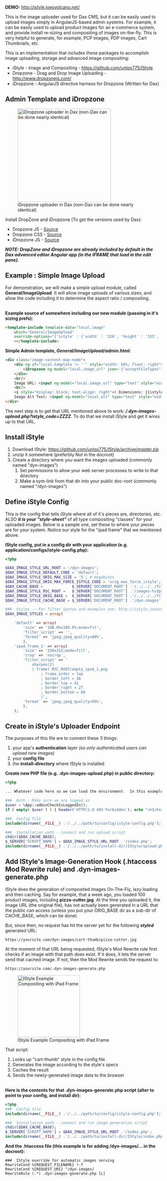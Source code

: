 '''DEMO:''' http://istyle.joesvolcano.net/


This is the image uploader used for Dax CMS, but it can be easily used to upload images simply in AngularJS-based admin systems.  For example, it can be easily used to upload product images for an e-commerce system, and provide install re-sizing and compositing of images on-the-fly.  This is very helpful to generate, for example, PCP images, PDP images, Cart Thumbnails, etc.

This is an implementation that includes these packages to accomplish image uploading, storage and advanced image compositing:

* iStyle - Image and Compositing - https://github.com/unlox775/IStyle
* Dropzone - Drag and Drop Image Uploading - http://www.dropzonejs.com/
* iDropzone - AngularJS directive harness for Dropzone (Written for Dax)


==  Admin Template and iDropzone ==

[[File:IDropZone_template_example.png|300px|thumb|right|iDropzone uploader in Dax (non-Dax can be done nearly identical)]]

Install DropZone and iDropzone (To get the versions used by Dax):
* Dropzone JS - [https://github.com/unlox775/Dax/blob/master/lib/Dax/js/template-editor/lib/dropzone/dropzone.min.js Source]
* Dropzone CSS - [https://github.com/unlox775/Dax/blob/master/lib/Dax/js/template-editor/lib/dropzone/dropzone.css Source]
* iDropzone JS - [https://github.com/unlox775/Dax/blob/master/lib/Dax/js/template-editor/lib/dropzone/idropzone.js Source]

'''''NOTE: DropZone and iDropzone are already included by default in the Dax advanced editor Angular app (in the IFRAME that load in the edit pane).'''''


== Example : Simple Image Upload ==

For demonstration, we will make a simple upload module, called '''General/ImageUpload'''.  It will allow image uploads of various sizes, and allow the code including it to determine the aspect ratio / compositing.

<br clear="both"/>
'''Example source of somewhere including our new module (passing in it's sizing prefs):'''
<source lang="html">
<template-include template-data="local.image"
	which="General/ImageUpload"
	override-options="{'istyle' : {'width' : '226', 'height' : '315', 'istyle_code' : 'ipad_frame_1'}}"
	></template-include>
</source>


'''Simple Admin template, ''General/ImageUpload/admin.html:'''''
<source lang="html">
<div class="image-content-map-node">
	<div ng-if="local.template != ''" style="width: 50%; float: right">
		<iDropzone ng-model="local.image_url" json='{"acceptFileTypes":"image","maxFiles":1,"maxFileSize":15}' upload-url="'/.dyn-images-upload.php?istyle_code='+ istyle.istyle_code"></iDropzone>
	</div>
	<br/>
	Image URL: <input ng-model="local.image_url" type="text" style="width: 50%"/>
	<br/>
	<i style="display: block; text-align: right">( Dimensions: {{istyle.width}} x {{istyle.height}} )</i>
    Image Alt Text: <input ng-model="local.alt" type="text" style="width: 50%"/>
</div>
</source>

The next step is to get that URL mentioned above to work: '''''/.dyn-images-upload.php?istyle_code=ZZZZ'''''.  To do that we install iStyle and get it wires up to that URL.

== Install iStyle ==

# Download iStyle: https://github.com/unlox775/IStyle/archive/master.zip
# unzip it somewhere (preferbly Not in the docroot)
# Create a directory where you want the images uploaded (commonly named "dyn-images")
## Set permissions to allow your web server processes to write to that directory
## Make a sym-link from that dir into your public doc-root (commonly named "/dyn-images")


==  Define iStyle Config ==

This is the config that tells iStyle where all of it's pieces are, directories, etc.  ALSO '''''it is your "style-sheet"''''' of all type compositing "classes" for your uploaded images.  Below is a sample one, set these to where your pieces are for your system.  Notice our style for the "ipad frame" that we mentioned above.

'''IStyle config, put in a config dir with your application (e.g. application/configs/istyle-config.php):'''
<source lang="php" collapse="false">
<?php

$DAX_IMAGE_STYLE_URL_ROOT = '/dyn-images';
$DAX_IMAGE_STYLE_DEFAULT_CODE = 'default';
$DAX_IMAGE_STYLE_ORIG_MAX_SIZE = '5'; # megabytes
$DAX_IMAGE_STYLE_ORIG_MAX_FORCE_ISTYLE_CODE = 'orig_max_force_istyle';
$DAX_CACHE_BASE =             $_SERVER['DOCUMENT_ROOT'] .'/../../../files/www/dyn-images';
$DAX_IMAGE_STYLE_RSC_ROOT =   $_SERVER['DOCUMENT_ROOT'] .'/images-hidpi/istyle';
$DAX_IMAGE_STYLE_ORIG_BASE =  $_SERVER['DOCUMENT_ROOT'] .'/../../../files/www/images';
$DAX_IMAGE_STYLE_CACHE_BASE = $_SERVER['DOCUMENT_ROOT'] .'/dyn-images';

###  Styles -- For filter Syntax and examples see: http://istyle.joesvolcano.net/
$DAX_IMAGE_STYLES = array(

	'default' => array(
		'size' => '100.0%x100.0%;mode=fit',
		'filter_script' => '',
		'format' => 'jpeg;jpeg_quality=80%',
		),
	'ipad_frame_1' => array(
		'size' => '226x315;mode=fill',
		'crop' => 'nocrop',
		'filter_script' => '
			sharpen(2)
			| frame( RSC_ROOT/empty_ipad_1.png
				; frame_order = top
				; border_left = 36
				; border_top = 41
				; border_right = 27
				; border_bottom = 68
				)',
		'format' => 'jpeg;jpeg_quality=85%',
		),
	);
</source>

== Create in iStyle's Uploader Endpoint ==

The purposes of this file are to connect these 3 things:
# your app's '''authentication''' layer ''(so only authenticated users can upload new images)''
# your '''config file'''
# the '''install-directory''' where IStyle is installed

'''Create new PHP file (e.g. .dyn-images-upload.php) in public directory:'''
<source lang="php" collapse="false">
<?php

... Whatever code here so we can load the environment.  In this example case, so we have "App" class loaded...

###  Auth : Make sure we are logged in
$user = \App::adminCheckIsLoggedIn();
if ( empty( $user ) ) { header('HTTP/1.0 403 Forbidden'); echo "<h1>Forbidden</h1>"; exit; }

###  Config file
include(dirname(__FILE__) .'/../../path/to/config/istyle-config.php');

###  Installation path - connect and run upload script
chdir($DAX_CACHE_BASE);
$_SERVER['SCRIPT_NAME'] = $DAX_IMAGE_STYLE_URL_ROOT .'/index.php';
include(dirname(__FILE__) .'/../../path/to/install-dir/IStyle/upload.php');
</source>

== Add IStyle's Image-Generation Hook (.htaccess Mod Rewrite rule) and .dyn-images-generate.php ==

IStyle does the generation of composited images On-The-Fly, lazy loading and then caching.  Say for example, that a week ago, you loaded 100 product images, including '''pizza-cutter.jpg'''.  At the time you uploaded it, the image URL (the original file), has not actually been generated in a URL that the public can access (unless you put your ORIG_BASE dir as a sub-dir of CACHE_BASE, which can be done).

But, since then, no request has hit the server yet for the following '''''styled''''' generated URL: <pre>https://yoursite.com/dyn-images/cart-thumb/pizza-cutter.jpg</pre>

At the moment of that URL being requested, IStyle's Mod Rewrite rule first checks if an image with that path does exist.  If it does, it lets the server send that cached image.  If not, then the Mod Rewrite sends the request to: <pre>https://yoursite.com/.dyn-images-generate.php</pre>

[[File:IStyle_generation_example.png|200px|thumb|right|IStyle Example Compositing with iPad Frame]]

That script:
# Looks up "cart-thumb" style in the config file
# Generates the image according to the style's specs
# Caches the result
# Sends the newly-generated image data to the browser

<br clear="both"/>
'''Here is the contents for that .dyn-images-generate.php script (alter to point to your config, and install dir):'''
<source lang="php" collapse="false">
<?php
###  Config file
include(dirname(__FILE__) .'/../../path/to/config/istyle-config.php');

###  Installation path - connect and run image-generation script
chdir($DAX_CACHE_BASE);
$_SERVER['SCRIPT_NAME'] = $DAX_IMAGE_STYLE_URL_ROOT .'/index.php';
include(dirname(__FILE__) .'/../../path/to/install-dir/IStyle/index.php');
</source>

'''And the .htaccess file (this example is for adding /dyn-images/... in the docroot):'''
<pre>
###  IStyle override for automatic images serving
RewriteCond %{REQUEST_FILENAME} !-f
RewriteCond %{REQUEST_URI} ^/dyn-images/
RewriteRule (.*) .dyn-images-generate.php [L]
</pre>
